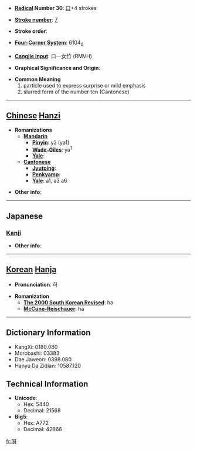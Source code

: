 * '''[[Wiktionary:Chinese radical index| Radical]] Number 30''': [[Wiktionary:Chinese radical index 口|口]]+4 strokes

* '''[[Wiktionary:Chinese total strokes index|Stroke number]]''': [[Wiktionary:Chinese total strokes index 7|7]]

* '''Stroke order''': 

* '''[[Wiktionary:Chinese four corner index|Four-Corner System]]''': 6104<sub>0</sub>

* '''[[Wiktionary:Chinese Cangjie index|Cangjie input]]''': 口一女竹 (RMVH)

* '''Graphical Significance and Origin''': 

* '''Common Meaning'''
*#particle used to express surprise or mild emphasis
*# slurred form of the number ten (Cantonese)


----

== [[Chinese]] [[Hanzi]] ==

* '''Romanizations'''
** '''[[Mandarin]]'''
*** '''[[Pinyin]]''': yā (ya1)
*** '''[[Wade-Giles]]''': ya<sup>1</sup>
*** '''[[Yale]]''': 
** '''[[Cantonese]]'''
*** '''[[Jyutping]]''':
*** '''[[Penkyamp]]''': 
*** '''[[Yale]]''': a1, a3 a6

* '''Other info''': 

----

==Japanese==
===[[Kanji]]===
{{kanji|on readings=[[が]] (ga), [[か]] (ka)|kun readings=[[あ]] (a), [[あつ]] (atsu)}}

* '''Other info''':  

----

== [[Korean]] [[Hanja]] ==

* '''Pronunciation''': 하

* '''Romanization'''
** '''[[The 2000 South Korean Revised Romanization|The 2000 South Korean Revised]]''': ha
** '''[[McCune-Reischauer]]''': ha

----

== Dictionary Information ==

* KangXi: 0180.080
* Morobashi: 03383
* Dae Jaweon: 0398.060
* Hanyu Da Zidian: 10587.120

== Technical Information ==

* '''Unicode''':
** Hex: 5440
** Decimal: 21568
* '''Big5''':
** Hex: A772
** Decimal: 42866

[[fr:呀]]